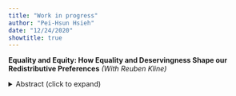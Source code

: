```yaml
---
title: "Work in progress"
author: "Pei-Hsun Hsieh"
date: "12/24/2020"
showtitle: true
---
```




**Equality and Equity: How Equality and Deservingness Shape our Redistributive Preferences** *(With Reuben Kline)*

<details>
  <summary>Abstract (click to expand)</summary>
  
</details>


